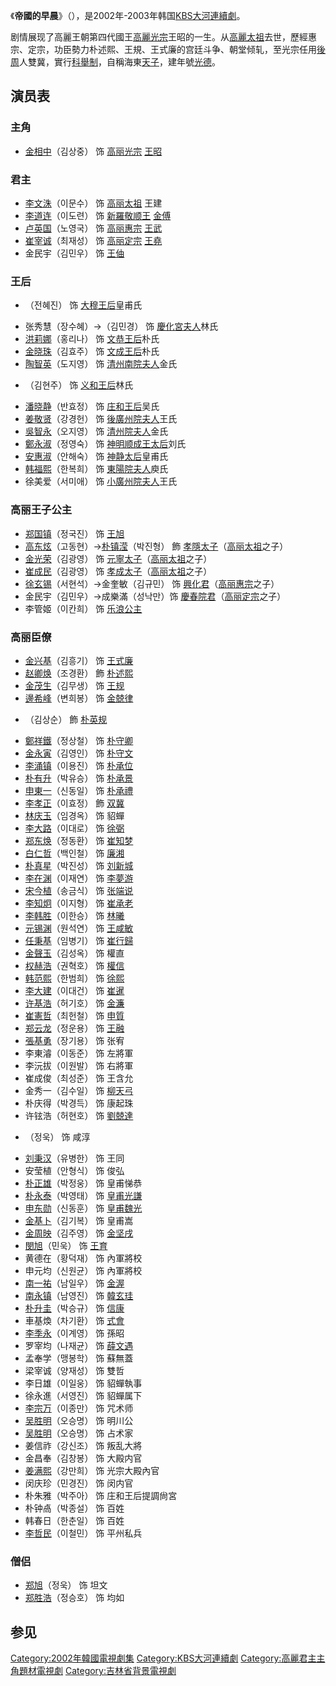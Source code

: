 {{Infobox Television
| show_name         = 帝國的早晨
| original_name      = 제국의 아침
| image                = [[File:Dawn_of_the_Empire.jpg|250px]]
| caption              = 
| genre                =
| format               = 
| creator              = 
| developer            = 
| writer               = {{link-ko|李煥慶|이환경 (작가)}}
| director             =
| creative_director    = 
| presenter            = 
| starring             = [[金相中|金相中]]、{{link-ko|全惠珍|전혜진 (1970년)}}、[[崔宰诚|崔宰诚]]、<br>[[洪莉娜|洪莉娜]]、[[金茂生|金茂生]]、[[金兴基|金兴基]]
| slogan               =  
| judges               = 
| voices               = 
| narrated             = 
| theme_music_composer = 
| opentheme            = 
| endtheme             = 
| composer             = 
| country              = {{KOR}}
| language             = [[韩语|韩语]]
| num_seasons          = <!-- or num_series -->
| num_episodes         = 94
| list_episodes        = 
| executive_producer   = 
| producer             = 
| supervising_producer = 
| editor               = 
| location             = 
| cinematography       = 
| camera               = 
| runtime              = 
| company              = 
| distributor          = 
| channel              = [[KBS|KBS]]
| picture_format       = 
| audio_format         = 
| first_run            = {{KOR}}
| first_aired          = {{start date|2002|3|2}}
| last_aired           = {{end date|2003|1|26}}
| status               = 
| preceded_by          =  [[太祖王建|太祖王建]]
| followed_by          = [[武人時代_(電視劇)|武人時代]]
| related              = 
| website              =  
| production_website   = 
}}
《'''帝國的早晨'''》（{{lang-ko|'''제국의 아침'''}}），是2002年-2003年韩国[[KBS大河連續劇|KBS大河連續劇]]。

剧情展现了高麗王朝第四代國王[[高麗光宗|高麗光宗]]王昭的一生。从[[高麗太祖|高麗太祖]]去世，歷經惠宗、定宗，功臣勢力朴述熙、王規、王式廉的宫廷斗争、朝堂倾轧，至光宗任用[[後周|後周]]人雙冀，實行[[科舉制|科舉制]]，自稱海東[[天子|天子]]，建年號[[光德|光德]]。

== 演员表 ==
=== 主角 ===
* [[金相中|金相中]]（김상중） 饰 [[高丽光宗|高丽光宗]] [[王昭|王昭]]
=== 君主 ===
* [[李文洙|李文洙]]（이문수） 饰 [[高丽太祖|高丽太祖]] 王建
* [[李道连|李道连]]（이도련） 饰 [[新羅|新羅]][[敬顺王|敬顺王]] [[金傅|金傅]]
* [[卢英国|卢英国]]（노영국） 饰 [[高丽惠宗|高丽惠宗]] [[王武|王武]]
* [[崔宰诚|崔宰诚]]（최재성） 饰 [[高丽定宗|高丽定宗]] [[王堯|王堯]]
* 金民宇（김민우） 饰 [[高丽景宗|王伷]]
=== 王后 ===
* {{link-ko|全惠珍|전혜진 (1970년)}}（전혜진） 饰 [[大穆王后|大穆王后]]皇甫氏
* 张秀慧（장수혜）→{{link-ko|金敏京 (电影演员)|김민경 (1981년 5월)|金敏京}}（김민경） 饰 [[慶化宮夫人|慶化宮夫人]]林氏
* [[洪莉娜|洪莉娜]]（홍리나） 饰 [[文恭王后|文恭王后]]朴氏
* [[金晓珠|金晓珠]]（김효주） 饰 [[文成王后|文成王后]]朴氏
* [[陶智英|陶智英]]（도지영） 饰 [[清州南院夫人|清州南院夫人]]金氏
* {{link-ko|金贤珠 (1964年)|김현주 (1964년)|金贤珠}}（김현주） 饰 [[义和王后|义和王后]]林氏
* [[潘晓静|潘晓静]]（반효정） 饰 [[庄和王后|庄和王后]]吴氏
* [[姜敬贤|姜敬贤]]（강경헌） 饰 [[後廣州院夫人|後廣州院夫人]]王氏
* [[吳智永|吳智永]]（오지영） 饰 [[清州院夫人|清州院夫人]]金氏
* [[鄭永淑|鄭永淑]]（정영숙） 饰 [[神明顺成王太后|神明顺成王太后]]刘氏
* [[安惠淑|安惠淑]]（안해숙） 饰 [[神静太后|神静太后]]皇甫氏
* [[韩福熙|韩福熙]]（한복희） 饰 [[東陽院夫人|東陽院夫人]]庾氏
* 徐美爱（서미애） 饰 [[小廣州院夫人|小廣州院夫人]]王氏

=== 高丽王子公主 ===
* [[郑国镇|郑国镇]]（정국진） 饰 [[高麗戴宗|王旭]]
* [[高东炫|高东炫]]（고동현）→[[朴镇滢|朴镇滢]]（박진형） 飾 [[孝隱太子|孝隱太子]]（[[高丽太祖|高丽太祖]]之子）
* [[金光荣|金光荣]]（김광영） 饰 [[元寧太子|元寧太子]]（[[高丽太祖|高丽太祖]]之子）
* [[崔成民|崔成民]]（김광영） 饰 [[孝成太子|孝成太子]]（[[高丽太祖|高丽太祖]]之子）
* [[徐玄锡|徐玄锡]]（서현석）→金奎敏（김규민） 饰 [[興化君|興化君]]（[[高丽惠宗|高丽惠宗]]之子）
* 金民宇（김민우）→成樂滿（성낙만）饰 [[慶春院君|慶春院君]]（[[高丽定宗|高丽定宗]]之子）
* 李管姬（이칸희） 饰 [[安貞淑儀公主|乐浪公主]]

=== 高丽臣僚 ===
* [[金兴基|金兴基]]（김흥기） 饰 [[王式廉|王式廉]]
* [[赵卿焕|赵卿焕]]（조경환） 飾 [[朴述熙|朴述熙]]
* [[金茂生|金茂生]]（김무생） 饰 [[王规|王规]]
* [[邊希峰|邊希峰]]（변희봉） 饰 [[金兢律|金兢律]]
* {{link-ko|金相淳|김상순 (배우)}}（김상순） 飾 [[朴英规|朴英规]]
* [[鄭祥鐵|鄭祥鐵]]（정상철） 饰 [[朴守卿|朴守卿]] 
* [[金永寅|金永寅]]（김영인） 饰 [[朴守文|朴守文]]
* [[李涌镇|李涌镇]]（이용진） 饰 [[朴承位|朴承位]]
* [[朴有升|朴有升]]（박유승） 饰 [[朴承景|朴承景]]
* [[申東一|申東一]]（신동일） 饰 [[朴承禮|朴承禮]]
* [[李孝正|李孝正]]（이효정） 飾 [[双冀|双冀]]
* [[林庆玉|林庆玉]]（임경옥） 饰 貂蟬
* [[李大路|李大路]]（이대로） 饰 [[徐弼_(高丽)|徐弼]]
* [[郑东焕|郑东焕]]（정동환） 饰 [[崔知梦|崔知梦]]
* [[白仁哲|白仁哲]]（백인철） 饰 [[廉湘|廉湘]]
* [[朴真星|朴真星]]（박진성） 饰 [[刘新城|刘新城]]
* [[李在渊|李在渊]]（이재연） 饰 [[李夢游|李夢游]]
* [[宋今植|宋今植]]（송금식） 饰 [[张端说|张端说]]
* [[李知炯|李知炯]]（이지형） 饰 [[崔承老|崔承老]]
* [[李韩胜|李韩胜]]（이한승） 饰 [[林曦|林曦]]
* [[元锡渊|元锡渊]]（원석연） 饰 [[王咸敏|王咸敏]]
* [[任秉基|任秉基]]（임병기） 饰 [[崔行歸|崔行歸]]
* [[金聲玉|金聲玉]]（김성옥） 饰 權直
* [[权赫浩|权赫浩]]（권혁호） 饰 [[權信|權信]]
* [[韩范熙|韩范熙]]（한범희） 饰 [[徐熙_(高丽)|徐熙]]
* [[李大建|李大建]]（이대건） 饰 [[崔暹|崔暹]]
* [[许基浩|许基浩]]（허기호） 饰 [[金濂|金濂]]
* [[崔憲哲|崔憲哲]]（최헌철） 饰 [[申質|申質]]
* [[郑云龙|郑云龙]]（정운용） 饰 [[王融|王融]]
* [[张基勇_(演員)|張基勇]]（장기용） 饰 张宥
* 李東濬（이동준） 饰 左將軍
* 李沅拔（이원발） 饰 右將軍
* 崔成俊（최성준） 饰 王含允
* 金秀一（김수일） 饰 [[柳天弓|柳天弓]]
* 朴庆得（박경득） 饰 康起珠
* 许铉浩（허현호） 饰 [[劉兢達|劉兢達]]
* {{link-ko|郑绪|정욱 (1973년)}}（정욱） 饰 咸淳
* [[刘秉汉|刘秉汉]]（유병한） 饰 王同
* 安莹植（안형식） 饰 俊弘
* [[朴正雄|朴正雄]]（박정웅） 饰 皇甫悌恭
* [[朴永泰|朴永泰]]（박영태） 饰 [[皇甫光謙|皇甫光謙]]
* [[申东勋|申东勋]]（신동훈） 饰 [[皇甫魏光|皇甫魏光]]
* [[金基卜|金基卜]]（김기복） 饰 皇甫嵩
* [[金周映|金周映]]（김주영） 饰 [[金坚戌|金坚戌]]
* [[閔旭|閔旭]]（민욱） 饰 [[王育|王育]]
* 黄德在（황덕재） 饰 內軍將校
* 申元均（신원균） 饰 內軍將校
* [[南一祐|南一祐]]（남일우） 饰 [[金渥|金渥]]
* [[南永镇|南永镇]]（남영진） 饰 [[韓玄珪|韓玄珪]]
* [[朴升圭|朴升圭]]（박승규） 饰 [[信康|信康]]
* 車基煥（차기환） 饰 [[式會|式會]]
* [[李季永|李季永]]（이계영） 饰 孫昭
* 罗宰均（나재균） 饰 [[薛文遇|薛文遇]]
* 孟奉学（맹봉학） 饰 蘇無蓋
* 梁宰诚（양재성） 饰 雙哲
* 李日雄（이일웅） 饰 貂蟬執事
* 徐永進（서영진） 饰 貂蟬属下
* [[李宗万|李宗万]]（이종만） 饰 咒术师
* [[吴胜明|吴胜明]]（오승명） 饰 明川公
* [[吴胜明|吴胜明]]（오승명） 饰 占术家
* 姜信祚（강신조） 饰 叛乱大將
* 金昌奉（김창봉） 饰 大殿内官
* [[姜满熙|姜满熙]]（강만희） 饰 光宗大殿內官
* 闵庆珍（민경진） 饰 闵内官
* 朴朱雅（박주아） 饰 庄和王后提調尙宮
* 朴钟卨（박종설） 饰 百姓
* 韩春日（한춘일） 饰 百姓
* [[李哲民_(演员)|李哲民]]（이철민） 饰 平州私兵

=== 僧侣 ===
* [[郑旭|郑旭]]（정욱） 饰 坦文
* [[郑胜浩|郑胜浩]]（정승호） 饰 均如
==参见==
{{電視節目的變遷
|電視台=[[韓國放送公社|KBS]] 1TV
|播放檔次=[[KBS大河連續劇|大河劇]]
|節目名稱=帝國的早晨<br />（2002年3月2日 - 2003年1月26日 ）
|上一節目=[[太祖王建|太祖王建]]<br />（2000年4月1日 - 2002年2月24日）
|下一節目=[[武人時代_(電視劇)|武人時代]]<br />（2003年2月8日 - 2004年8月15日）
}}

{{KBS大河連續劇}}
{{南韓古裝/年代電視劇}}
{{DEFAULTSORT:Jegug-ui Achim}}
[[Category:2002年韓國電視劇集|Category:2002年韓國電視劇集]]
[[Category:KBS大河連續劇|Category:KBS大河連續劇]]
[[Category:高麗君主主角題材電視劇|Category:高麗君主主角題材電視劇]]
[[Category:吉林省背景電視劇|Category:吉林省背景電視劇]]